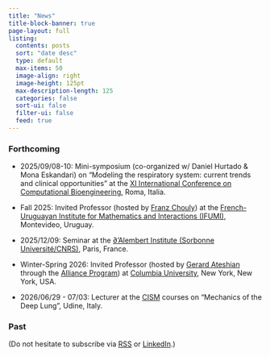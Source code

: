 ```yaml
---
title: "News"
title-block-banner: true
page-layout: full
listing:
  contents: posts
  sort: "date desc"
  type: default
  max-items: 50
  image-align: right
  image-height: 125pt
  max-description-length: 125
  categories: false
  sort-ui: false
  filter-ui: false
  feed: true
---
```


### Forthcoming

<!-- - 2024/11/07: Webinar on open and reproducible science for the [International Open Access Week at _Institut Polytechnique de Paris_ event](https://www.ip-paris.fr/en/news/open-access-week-ip-paris). -->

<!-- - 2024/12/02: Presentation on "Mechanics of soft and hard tissues" for the ["The Art of Healing, the Science of Understanding" medical biomechanics course](https://www.biomecardio.com/GDR_MBS/GDR_MBS_clinique_2024.html). -->

<!-- - 2024/12/04: Course on "Biomedical engineering based on mechanical simulation: application to pulmonary fibrosis" for the [Biology, Physiology and Pharmacology of Respiration and Sleep (B2PRS) Master](https://master-sante.sorbonne-universite.fr/mention-sante/mention-sante-m2/m2-biologie-physiologie-pharmacologie-de-la-respiration-et-du-sommeil-b2prs) -->

<!-- - 2024/12/16: Seminar on "Motion tracking, Lung modeling, Machine learning" for the "[Computational Mechanics @ IPP](https://groupes.renater.fr/sympa/info/computational-mechanics-at-ipp)" monthly meeting. -->

<!-- - 2025/02/17-21: Mini-symposium (co-organized w/ [Philippe Moireau](http://www.cmap.polytechnique.fr/~philippe.moireau)) on "Digital Twins of Living Systems: Theoretical, Implementation & Application Challenges" at the [3rd IACM Digital Twins in Engineering Conference (DTE 2025) & 1st ECCOMAS Artificial Intelligence and Computational Methods in Applied Science (AICOMAS 2025) conference](https://dte_aicomas_2025.iacm.info). -->

<!-- - 2025/03/14 (pi day!): Examiner for Matteo Barbieri's PhD defense (Laboratory: [LMPS](https://lmps.ens-paris-saclay.fr), [ENPS](https://ens-paris-saclay.fr)/[CNRS](https://cnrs.fr); Advisors: Stéphane Roux, Clément Jailin & Laurence Vancamberg) -->

<!-- - 2025/03/27: Seminar at the [School of Mathematics and Statistics of the University of Glasgow](https://www.gla.ac.uk/schools/mathematicsstatistics), Scotland, U.K. -->

<!-- - 2025/04/10: Reviewer for Pauline Assemat's HdR defense (Laboratory: [IMFT](https://www.imft.fr), [UT3](https://www.univ-tlse3.fr)/[INPT](https://www.inp-toulouse.fr)/[CNRS](https://cnrs.fr)), Toulouse. -->

<!-- - 2025/05/26 - 2025/06/06: Invited Professor (hosted by Radomir Chabiniok and Tarique Hussain) at the [UT Southwestern Medical Center](https://www.utsouthwestern.edu), Dallas, Texas, U.S.A. -->

<!-- - 2025/06/01-05: Presentation at the [FIMH 2025](https://fimh2025.sciencesconf.org) conference, Dallas, Texas, U.S.A. -->

- 2025/09/08-10: Mini-symposium (co-organized w/ Daniel Hurtado & Mona Eskandari) on "Modeling the respiratory system: current trends and clinical opportunities" at the [XI International Conference on Computational Bioengineering](http://iccb2025.org), Roma, Italia.

<!-- - 2026/01/18-23: Speaker at the [MécaMat](https://mecamat.org) National Colloquium on "Images, Mechanics and Materials", Aussois, France. -->

- Fall 2025: Invited Professor (hosted by [Franz Chouly](https://fchouly.perso.math.cnrs.fr)) at the [French-Uruguayan Institute for Mathematics and Interactions (IFUMI)](https://irl-ifumi.apps.math.cnrs.fr), Montevideo, Uruguay.

- 2025/12/09: Seminar at the [∂'Alembert Institute (Sorbonne Université/CNRS)](http://www.dalembert.upmc.fr), Paris, France.

- Winter-Spring 2026: Invited Professor (hosted by [Gerard Ateshian](https://www.me.columbia.edu/faculty/gerard-ateshian) through the [Alliance Program](https://alliance.columbia.edu)) at [Columbia University](https://www.columbia.edu), New York, New York, USA.

- 2026/06/29 - 07/03: Lecturer at the [CISM](https://cism.it) courses on "Mechanics of the Deep Lung", Udine, Italy.

### Past

(Do not hesitate to subscribe via [RSS](https://mgenet.github.io/news.xml) or [LinkedIn](https://www.linkedin.com/in/martin-genet).)
